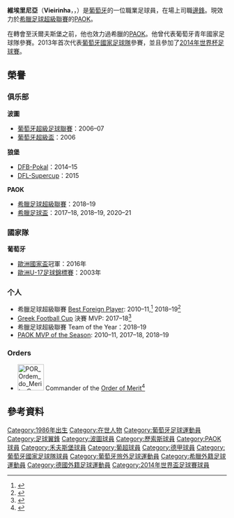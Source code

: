 {{noteta
|G1=德甲
|G2=足球
|G3=uefa
|G4=葡超
|T=zh-hans:维埃里尼亞;zh-hk:韋連拿;zh-tw:維埃里尼亞;
|1=zh-hans:维埃里尼亞;zh-hk:韋連拿;zh-tw:維埃里尼亞;
}}

{{Football player infobox
| name = 維埃里尼亞<br>Vieirinha
| image = [[File:Vierinia.JPG|200px]]
| caption = 維埃里尼亞在2010年為[[帕奥克足球俱乐部|PAOK]]效力期間
| fullname = Adelino André Vieira de Freitas
| birth_date = {{birth  date and age|1986|1|24|df=yes}}
| birth_place = {{POR}}[[吉马良斯|吉马良斯]]
| height = {{Height|m=1.72}}
| position = [[中場#翼鋒|翼鋒]]、[[左閘|左閘]]、[[右閘|右閘]]
|currentclub = [[PAOK足球俱乐部|PAOK]]
|clubnumber = 20
| youthyears1 = 1995–1996 | youthclubs1 = Torcatense
| youthyears2 = 1996–2002 | youthclubs2 = [[維多利亞體育會|維多利亞]]
| youthyears3 = 2002–2004 | youthclubs3 = [[波尔图足球俱乐部|波尔图]]
| years1 = 2004–2005 | clubs1 = 波尔图B隊 | caps1 = 38 | goals1 = 12
| years2 = 2005–2009 | clubs2 = [[波尔图足球俱乐部|波尔图]] | caps2 = 8 | goals2 = 0
| years3 = 2006 | clubs3 = → F.C. Marco (租借) | caps3 = 13 | goals3 = 4
| years4 = 2007–2008 | clubs4 = → [[歷索斯體育俱樂部|歷索斯]] (租借) | caps4 = 22 | goals4 = 1
| years5 = 2008–2009 | clubs5 = → [[PAOK足球俱乐部|PAOK]] (租借) | caps5 = 21 | goals5 = 1
| years6 = 2009–2011 | clubs6 = [[PAOK足球俱乐部|PAOK]] | caps6 = 78 | goals6 = 18
|years7 = 2012–2017 | clubs7 = [[沃爾夫斯堡足球俱樂部|沃爾夫斯堡]] | caps7 = 125 | goals7 = 4
|years8 = 2017– | clubs8 = [[PAOK足球俱乐部|PAOK]] | caps8 = 99 | goals8 = 16
| nationalyears1 = 2001 | nationalteam1 = 葡萄牙U16 | nationalcaps1 = 6 | nationalgoals1 = 2
| nationalyears2 = 2002–2003 | nationalteam2 = 葡萄牙U17 | nationalcaps2 = 24 | nationalgoals2 = 10
| nationalyears3 = 2003–2005 | nationalteam3 = 葡萄牙U19 | nationalcaps3 = 24 | nationalgoals3 = 13
| nationalyears4 = 2005–2006 | nationalteam4 = 葡萄牙U20 | nationalcaps4 = 12 | nationalgoals4 = 1 
| nationalyears5 = 2007–2009 | nationalteam5 = [[葡萄牙21歲以下國家足球隊|葡萄牙U21]] | nationalcaps5 = 17 | nationalgoals5 = 2
| nationalyears6 = 2009 | nationalteam6 = [[Portugal_Olympic_football_team|葡萄牙U23]] | nationalcaps6 = 4 | nationalgoals6 = 0
| nationalyears7 = 2013–2016 | nationalteam7 = [[葡萄牙國家足球隊|葡萄牙]] | nationalcaps7 = 25 | nationalgoals7 = 1
| pcupdate = 19 December 2021
| ntupdate = 22 June 2016
}}

'''維埃里尼亞'''（'''Vieirinha'''，{{small|{{link-en|Order of Merit (Portugal)|Order of Merit (Portugal)|ComM}}}}，{{bd|1986年|1月24日|catidx=Vieirinha}}）是[[葡萄牙|葡萄牙]]的一位職業足球員，在場上司職[[邊鋒|邊鋒]]。現效力於[[希臘足球超級聯賽|希臘足球超級聯賽]]的[[PAOK足球俱乐部|PAOK]]。

在轉會至沃爾夫斯堡之前，他也效力過希臘的[[帕奧克足球俱樂部|PAOK]]。他曾代表葡萄牙青年國家足球隊參賽。2013年首次代表[[葡萄牙國家足球隊|葡萄牙國家足球隊]]參賽，並且參加了[[2014年世界杯足球賽|2014年世界杯足球賽]]。

==榮譽==
===俱乐部===
'''波圖'''
*[[葡萄牙超級足球聯賽|葡萄牙超級足球聯賽]]：2006–07
*[[葡萄牙超級盃|葡萄牙超級盃]]：2006

'''狼堡'''
*[[DFB-Pokal|DFB-Pokal]]：2014–15
*[[DFL-Supercup|DFL-Supercup]]：2015

'''PAOK'''
*[[希臘足球超級聯賽|希臘足球超級聯賽]]：2018–19
*[[希臘足球盃|希臘足球盃]]：2017–18, 2018–19, 2020–21

===國家隊===
'''葡萄牙'''
* [[欧洲足球锦标赛|歐洲國家盃]]冠軍：2016年
*[[歐洲U-17足球錦標賽|歐洲U-17足球錦標賽]]：2003年

===个人===
*希臘足球超級聯賽 [[Greek_Footballer_of_the_Year#Best_young_player|Best Foreign Player]]: 2010–11,<ref>{{cite web|url=http://www.sport24.gr/football/ellada/vraveuthkan_oi_koryfaioi_ths_sezon_2010_11.1578975.html|script-title=el:Βραβεύτηκαν οι κορυφαίοι της σεζόν 2010/11|trans-title=Award winners of the 2010/11 season|publisher=Sport 24|first=Thodoris|last=Kounadis|language=el|date=16 January 2012|access-date=21 June 2019|archive-date=2012-03-28|archive-url=https://web.archive.org/web/20120328115644/http://www.sport24.gr/football/ellada/vraveuthkan_oi_koryfaioi_ths_sezon_2010_11.1578975.html|dead-url=no}}</ref> 2018–19<ref>{{cite web|url=https://www.sport24.gr/football/ellada/SuperLeague/super-league-koryfaioi-loytseskoy-fortounhs.5508077.html|title=Super League: Κορυφαίοι Λουτσέσκου – Φορτούνης|trans-title=Super League: Lucescu – Fortounis the winners|publisher=Sport 24|language=el|date=9 May 2019|access-date=21 June 2019|archive-date=2019-05-10|archive-url=https://web.archive.org/web/20190510135454/https://www.sport24.gr/football/ellada/SuperLeague/super-league-koryfaioi-loytseskoy-fortounhs.5508077.html|dead-url=no}}</ref>
*[[Greek_Football_Cup|Greek Football Cup]] 決賽 MVP: 2017–18<ref>{{cite web|url=http://www.sport-fm.gr/article/podosfairo/MVP-tou-telikou-o-bieirinia/3521380|title=MVP του τελικού ο Βιεϊρίνια|trans-title=Vieirinha MVP of the final|publisher=Sport FM|language=el|date=12 May 2018|access-date=31 May 2018|archive-date=2022-03-21|archive-url=https://web.archive.org/web/20220321174039/https://www.sport-fm.gr/article/podosfairo/MVP-tou-telikou-o-bieirinia/3521380|dead-url=no}}</ref>
*希臘足球超級聯賽 Team of the Year：2018–19
*[[PAOK_FC#MVP_of_the_Season|PAOK MVP of the Season]]: 2010–11, 2017–18, 2018–19

===Orders===
*[[File:POR_Ordem_do_Merito_Comendador_BAR.svg|60px]] Commander of the [[Order_of_Merit_(Portugal)|Order of Merit]]<ref>{{cite news|url=https://www.dn.pt/desporto/euro-2016/interior/selecao-recebe-insignias-de-marcelo-no-porto-5356115.html|title=Seleção recebe insígnias de Marcelo no Porto|trans-title=National team receive insignia from Marcelo in Porto|newspaper=[[Diário_de_Notícias|Diário de Notícias]]|language=pt|date=25 August 2016|access-date=11 August 2017|archive-date=2018-06-12|archive-url=https://web.archive.org/web/20180612163053/https://www.dn.pt/desporto/euro-2016/interior/selecao-recebe-insignias-de-marcelo-no-porto-5356115.html|dead-url=no}}</ref>

==參考資料==
{{reflist|2}}

{{2014年世界盃足球賽葡萄牙參賽名單}}
{{2016年歐洲國家盃葡萄牙參賽名單}}

{{DEFAULTSORT:Vieirinha}}
[[Category:1986年出生|Category:1986年出生]]
[[Category:在世人物|Category:在世人物]]
[[Category:葡萄牙足球運動員|Category:葡萄牙足球運動員]]
[[Category:足球翼鋒|Category:足球翼鋒]]
[[Category:波圖球員|Category:波圖球員]]
[[Category:歷索斯球員|Category:歷索斯球員]]
[[Category:PAOK球員|Category:PAOK球員]]
[[Category:禾夫斯堡球員|Category:禾夫斯堡球員]]
[[Category:葡超球員|Category:葡超球員]]
[[Category:德甲球員|Category:德甲球員]]
[[Category:葡萄牙國家足球隊球員|Category:葡萄牙國家足球隊球員]]
[[Category:葡萄牙旅外足球運動員|Category:葡萄牙旅外足球運動員]]
[[Category:希臘外籍足球運動員|Category:希臘外籍足球運動員]]
[[Category:德國外籍足球運動員|Category:德國外籍足球運動員]]
[[Category:2014年世界盃足球賽球員|Category:2014年世界盃足球賽球員]]